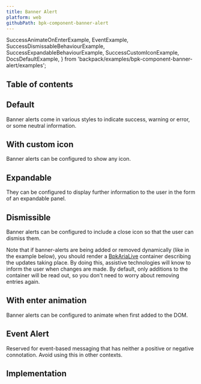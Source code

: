 ```yaml
---
title: Banner Alert
platform: web
githubPath: bpk-component-banner-alert
---
```



  SuccessAnimateOnEnterExample,
  EventExample,
  SuccessDismissableBehaviourExample,
  SuccessExpandableBehaviourExample,
  SuccessCustomIconExample,
  DocsDefaultExample,
} from 'backpack/examples/bpk-component-banner-alert/examples';

## Table of contents

## Default

Banner alerts come in various styles to indicate success, warning or error, or some neutral information.

<PresentationBlock>
  <DocsDefaultExample />
</PresentationBlock>

## With custom icon

Banner alerts can be configured to show any icon.

<PresentationBlock>
  <SuccessCustomIconExample />
</PresentationBlock>

## Expandable

They can be configured to display further information to the user in the form of an expandable panel.

<PresentationBlock>
  <SuccessExpandableBehaviourExample />
</PresentationBlock>

## Dismissible

Banner alerts can be configured to include a close icon so that the user can dismiss them.

Note that if banner-alerts are being added or removed dynamically (like in the example below), you should render a [BpkAriaLive](/components/aria-live) container describing the updates taking place. By doing this, assistive technologies will know to inform the user when changes are made. By default, only additions to the container will be read out, so you don't need to worry about removing entries again.

<PresentationBlock>
  <SuccessDismissableBehaviourExample />
</PresentationBlock>

## With enter animation

Banner alerts can be configured to animate when first added to the DOM.

<PresentationBlock>
  <SuccessAnimateOnEnterExample />
</PresentationBlock>

## Event Alert

Reserved for event-based messaging that has neither a positive or negative connotation. Avoid using this in other contexts.

<PresentationBlock>
  <EventExample />
</PresentationBlock>

## Implementation

<Readme />
